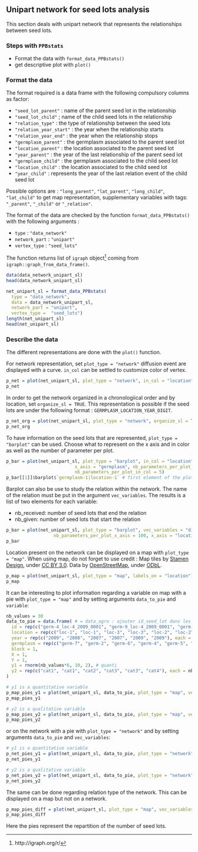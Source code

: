 ## Unipart network for seed lots analysis
This section deals with unipart network that represents the relationships between seed lots.

### Steps with `PPBstats`

- Format the data with `format_data_PPBstats()`
- get descriptive plot with `plot()`

### Format the data
The format required is a data frame with the following compulsory columns as factor:

- `"seed_lot_parent"` : name of the parent seed lot in the relationship
- `"seed_lot_child"` ; name of the child seed lots in the relationship
- `"relation_type"` : the type of relationship between the seed lots
- `"relation_year_start"` : the year when the relationship starts
- `"relation_year_end"` : the year when the relationship stops
- `"germplasm_parent"` : the germplasm associated to the parent seed lot
- `"location_parent"` : the location associated to the parent seed lot
- `"year_parent"` : the year of the last relationship of the parent seed lot
- `"germplasm_child"` : the germplasm associated to the child seed lot
- `"location_child"` : the location associated to the child seed lot
- `"year_child"` : represents the year of the last relation event of the child seed lot

Possible options are : `"long_parent"`, `"lat_parent"`, `"long_child"`, `"lat_child"` to get map representation, supplementary variables with tags: `"_parent"`, `"_child"` or `"_relation"`.

The format of the data are checked by the function `format_data_PPBstats()` with the following arguments :

- `type` : `"data_network"`
- `network_part` : `"unipart"`
- `vertex_type` : `"seed_lots"`

The function returns list of `igraph` object^[http://igraph.org/r/] coming from `igraph::graph_from_data_frame()`.

```r
data(data_network_unipart_sl)
head(data_network_unipart_sl)
```

```r
net_unipart_sl = format_data_PPBstats(
  type = "data_network",
  data = data_network_unipart_sl, 
  network_part = "unipart", 
  vertex_type =  "seed_lots")
length(net_unipart_sl)
head(net_unipart_sl)
```

### Describe the data

The different representations are done with the `plot()` function.

For network representation, set `plot_type = "network"` diffusion event are displayed with a curve.
`in_col` can be settled to customize color of vertex.

```r
p_net = plot(net_unipart_sl, plot_type = "network", in_col = "location")
p_net
```

In order to get the network organized in a chronologiical order and by location, set `organize_sl = TRUE`.
This representation is possible if the seed lots are under the following format : `GERMPLASM_LOCATION_YEAR_DIGIT`.

```r
p_net_org = plot(net_unipart_sl, plot_type = "network", organize_sl = TRUE)
p_net_org
```

To have information on the seed lots that are represented, `plot_type = "barplot"` can be used.
Choose what to represent on the x axis and in color as well as the number of parameter per plot.

```r
p_bar = plot(net_unipart_sl, plot_type = "barplot", in_col = "location", 
                          x_axis = "germplasm", nb_parameters_per_plot_x_axis = 5, 
                          nb_parameters_per_plot_in_col = 5)
p_bar[[1]]$barplot$`germplasm-1|location-1` # first element of the plot
```

Barplot can also be use to study the relation within the network.
The name of the relation must be put in the argument `vec_variables`.
The results is a list of two elements for each variable:

- nb_received: number of seed lots that end the relation
- nb_given: number of seed lots that start the relation

```r
p_bar = plot(net_unipart_sl, plot_type = "barplot", vec_variables = "diffusion",
                  nb_parameters_per_plot_x_axis = 100, x_axis = "location", in_col = "year")
p_bar
```

Location present on the network can be displayed on a map with `plot_type = "map"`.
When using map, do not forget to use credit :
Map tiles by [Stamen Design](http://stamen.com), 
under [CC BY 3.0](http://creativecommons.org/licenses/by/3.0). 
Data by [OpenStreetMap](http://openstreetmap.org), 
under [ODbL](http://www.openstreetmap.org/copyright).

```r
p_map = plot(net_unipart_sl, plot_type = "map", labels_on = "location")
p_map
```

It can be interesting to plot information regarding a variable on map with a pie with `plot_type = "map"` and by setting arguments `data_to_pie` and `variable`:

```r
nb_values = 30
data_to_pie = data.frame( # = data_agro : ajouter id_seed_lot dans les format agro
  id = rep(c("germ-4_loc-4_2009_0001", "germ-9_loc-4_2009_0001", "germ-10_loc-3_2009_0001", "germ-12_loc-3_2007_0001", "germ-11_loc-2_2009_0001", "germ-10_loc-2_2009_0001"), each = nb_values),
  location = rep(c("loc-1", "loc-1", "loc-3", "loc-3", "loc-2", "loc-2"), each = nb_values),
  year = rep(c("2009", "2008", "2007", "2007", "2009", "2009"), each = nb_values),
  germplasm = rep(c("germ-7", "germ-2", "germ-6", "germ-4", "germ-5", "germ-13"), each = nb_values),
  block = 1,
  X = 1,
  Y = 1,
  y1 = rnorm(nb_values*6, 10, 2), # quanti
  y2 = rep(c("cat1", "cat1", "cat2", "cat3", "cat3", "cat4"), each = nb_values)  # quali
)
```


```r
# y1 is a quantitative variable
p_map_pies_y1 = plot(net_unipart_sl, data_to_pie, plot_type = "map", vec_variables = "y1")
p_map_pies_y1
```


```r
# y2 is a qualitative variable
p_map_pies_y2 = plot(net_unipart_sl, data_to_pie, plot_type = "map", vec_variables = "y2")
p_map_pies_y2
```

or on the network with a pie with `plot_type = "network"` and by setting arguments `data_to_pie` and `vec_variables`:

```r
# y1 is a quantitative variable
p_net_pies_y1 = plot(net_unipart_sl, data_to_pie, plot_type = "network", vec_variables = "y1")
p_net_pies_y1
```

```r
# y2 is a qualitative variable
p_net_pies_y2 = plot(net_unipart_sl, data_to_pie, plot_type = "network", vec_variables = "y2")
p_net_pies_y2
```

The same can be done regarding relation type of the network.
This can be displayed on a map but not on a network.

```r
p_map_pies_diff = plot(net_unipart_sl, plot_type = "map", vec_variables = "diffusion")
p_map_pies_diff
```

Here the pies represent the repartition of the number of seed lots.
